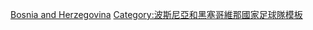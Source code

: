 {{National squad
 | name      = 2014年世界杯足球赛波黑参赛名单
 | bg        = #002395
 | fg        = white
 | bordercolor = 
 | country   = 波斯尼亞和黑塞哥維那
 | comp link = 2014年世界杯足球赛
 | comp      = 2014年世界杯足球赛
|p1       = [[阿斯米尔·贝戈维奇|-{zh-hans:贝戈维奇;zh-hk:比高域;zh-tw:貝戈維奇;}-]]
|p2      = [[阿弗迪亞·弗爾薩耶維奇|-{zh-hans:弗尔萨耶维奇;zh-hk:華沙積域;zh-tw:弗爾薩耶維奇;}-]]
|p3       = [[埃爾明·比卡契奇|-{zh-hans:比卡契奇;zh-hk:比卡斯錫;}-]]
|p4       = [[埃米爾·斯帕希奇|-{zh-hans:斯帕希奇;zh-hk:史柏希斯;zh-tw:斯帕希奇}-]]  [[File:Captain sports.svg|12px]]
|p5       = [[塞亞德·克拉西納茨|-{zh-hans:克拉西纳茨;zh-hk:哥拉辛拿斯;zh-tw:克拉西納茨}-]]
|p6       = [[奧格涅·弗拉涅斯|-{zh-hans:弗拉涅斯;zh-hk:維蘭積斯;zh-tw:弗拉涅斯;}-]]
|p7      = [[穆罕默德·貝西奇|-{zh-hans:贝西奇;zh-hk:比錫;zh-tw:貝西奇;}-]]
|p8      = [[米拉萊姆·皮亞尼奇|-{zh-hans:皮亚尼奇;zh-hk:比真歷;zh-tw:皮亞尼奇;}-]]
|p9      = [[韦达德·伊比舍维奇|-{zh-hans:伊比舍维奇;zh-hk:伊比斯域;zh-tw:伊比舍維奇;}-]]
|p10      = [[兹夫耶兹丹·米西莫维奇|-{zh-hans:米西莫维奇;zh-hk:米斯莫域;zh-tw:米西莫維奇;}-]]
|p11      = [[埃丁·哲科|-{zh-hans:哲科;zh-hk:迪斯高;zh-tw:哲科;}-]]
|p12       = [[查斯明·費伊濟奇|-{zh-hans:费伊济奇;zh-hk:費斯錫;zh-tw:費伊濟奇;}-]]
|p13       = [[門蘇爾·默伊扎|-{zh-hans:默伊扎;zh-hk:穆迪薩;zh-tw:默伊扎;}-]]
|p14      = [[蒂諾-斯文·蘇西奇|-{zh-hans:苏西奇;zh-hk:迪奴·蘇錫;zh-tw:蘇西奇;}-]]
|p15       = [[托尼·舒尼奇|-{zh-hans:桑季奇;zh-hk:辛積;zh-tw:舒尼奇;}-]]
|p16      = [[塞納德·盧利奇|-{zh-hans:卢利奇; zh-hk:魯歷; zh-hant:盧利奇;}-]]
|p17      = [[塞尼雅德·伊布里希奇|-{zh-hans:伊布里希奇;zh-hk:伊比錫;zh-tw:伊布里希奇}-]]
|p18      = [[哈里斯·梅敦亚宁|-{zh-hans:梅敦亚宁; zh-hk:梅登查連;}-]]
|p19      = [[埃丁·維什恰|-{zh-tw:維什恰;zh-hans:维什恰;zh-hk:維斯卡;}-]]
|p20      = [[尼澤蒂·哈伊羅維奇|-{zh-hans:哈伊罗维奇;zh-hk:夏積奴域;zh-tw:哈伊羅維奇}-]]
|p21      = [[阿內爾·哈濟奇|-{zh-hans:哈济奇;zh-hk:夏特錫;zh-tw:哈濟奇}-]]
|p22       = [[Asmir Avdukić|艾夫杜傑]]
|p23      = [[塞亞德·薩利霍維奇|-{zh-hans:萨利霍维奇;zh-hk:沙利荷域;zh-tw:薩利霍維奇}-]]
| coach     = [[Safet Sušić|蘇式]]
}}<noinclude>
[[Category:2014年世界杯足球赛参赛名单模板|Bosnia and Herzegovina]]
[[Category:波斯尼亞和黑塞哥維那國家足球隊模板]]
</noinclude>
